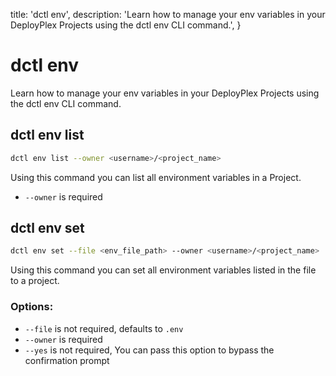   title: 'dctl env',
  description:
    'Learn how to manage your env variables in your DeployPlex Projects using the dctl env CLI command.',
}


# dctl env
Learn how to manage your env variables in your DeployPlex Projects using the dctl env CLI command.

## dctl env list
```bash
dctl env list --owner <username>/<project_name>
```
Using this command you can list all environment variables in a Project.
- `--owner` is required

## dctl env set
```bash
dctl env set --file <env_file_path> --owner <username>/<project_name>
```
Using this command you can set all environment variables listed in the file to a project.

### Options:
- `--file` is not required, defaults to `.env`
- `--owner` is required
- `--yes` is not required, You can pass this option to bypass the confirmation prompt
